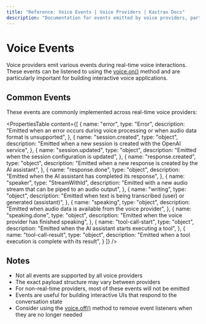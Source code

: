 ```yaml
---
title: "Reference: Voice Events | Voice Providers | Kastrax Docs"
description: "Documentation for events emitted by voice providers, particularly for real-time voice interactions."
---
```


# Voice Events

Voice providers emit various events during real-time voice interactions. These events can be listened to using the [voice.on()](./voice.on) method and are particularly important for building interactive voice applications.

## Common Events

These events are commonly implemented across real-time voice providers:

<PropertiesTable
  content={[
    {
      name: "error",
      type: "Error",
      description: "Emitted when an error occurs during voice processing or when audio data format is unsupported",
    },
    {
      name: "session.created",
      type: "object",
      description: "Emitted when a new session is created with the OpenAI service",
    },
    {
      name: "session.updated",
      type: "object",
      description: "Emitted when the session configuration is updated",
    },
    {
      name: "response.created",
      type: "object",
      description: "Emitted when a new response is created by the AI assistant",
    },
    {
      name: "response.done",
      type: "object",
      description: "Emitted when the AI assistant has completed its response",
    },
    {
      name: "speaker",
      type: "StreamWithId",
      description: "Emitted with a new audio stream that can be piped to an audio output",
    },
    {
      name: "writing",
      type: "object",
      description: "Emitted when text is being transcribed (user) or generated (assistant)",
    },
    {
      name: "speaking",
      type: "object",
      description: "Emitted when audio data is available from the voice provider",
    },
    {
      name: "speaking.done",
      type: "object",
      description: "Emitted when the voice provider has finished speaking",
    },
    {
      name: "tool-call-start",
      type: "object",
      description: "Emitted when the AI assistant starts executing a tool",
    },
    {
      name: "tool-call-result",
      type: "object",
      description: "Emitted when a tool execution is complete with its result",
    }
  ]}
/>

## Notes

- Not all events are supported by all voice providers
- The exact payload structure may vary between providers
- For non-real-time providers, most of these events will not be emitted
- Events are useful for building interactive UIs that respond to the conversation state
- Consider using the [voice.off()](./voice.off) method to remove event listeners when they are no longer needed
